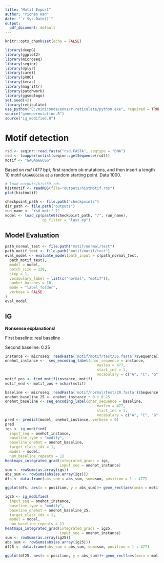 ```yaml
---
title: "Motif Export"
author: "Yichen Han"
date: "`r Sys.Date()`"
output:
  pdf_document: default
---
```


```r
knitr::opts_chunk$set(echo = FALSE)
```

```r
library(deepG)
library(ggplot2)
library(microseq)
library(seqinr)
library(dplyr)
library(caret)
library(pROC)
library(keras)
library(magrittr)
library(patchwork)
library(ggseqlogo)
set.seed(42)
library(reticulate)
use_python("E:/miniconda/envs/r-reticulate/python.exe", required = TRUE)
source("genepermutation.R")
source("ig_modified.R")
```

# Motif detection

```r
rsd <- seqinr::read.fasta("rsd.FASTA", seqtype = "DNA")
rsd <- toupper(unlist(seqinr::getSequence(rsd)))
motif <- "GAGAGGGCGG"
```

Based on *rsd* (477 bp), first random ok-mutations, and then insert a length 10 motif `GAGAGGGCGG` at a random starting point. Data 1000.

```r
# load outputs/hist39.rds
histmotif <- readRDS(file="outputs/histMotif.rds")
plot(histmotif)
```

```r
checkpoint_path <- file.path("checkpoints")
dir_path <- file.path("outputs")
run_name <- "rsd-motif_2"
model <- load_cp(paste0(checkpoint_path, "/", run_name), 
                 cp_filter = "last_ep")
```

## Model Evaluation

```r
path_normal_test <- file.path("motif/normal/test")
path_motif_test <- file.path("motif/motif/test")
eval_model <- evaluate_model(path_input = c(path_normal_test,
  path_motif_test),
  model = model,
  batch_size = 128,
  step = 1,
  vocabulary_label = list(c("normal", "motif")),
  number_batches = 10,
  mode = "label_folder",
  verbose = FALSE
)
eval_model
```

## IG

**Nonsense explanations!**

First baseline: real baseline

Second baseline: 0.25

```r
instance <- microseq::readFasta('motif/motif/test/36.fasta')$Sequence[1]
onehot_instance <-  seq_encoding_label(char_sequence = instance,
                                          maxlen = 477,
                                          start_ind = 1,
                                          vocabulary = c("A", "C", "G", "T"))
motif_pos <- find_motif(instance, motif)
motif_end <- motif_pos + nchar(motif)

baseline <- microseq::readFasta('motif/normal/test/29.fasta')$Sequence[1]
onehot_baseline_25 <- onehot_instance * 0 + 0.25
onehot_baseline <- seq_encoding_label(char_sequence = baseline,
                                          maxlen = 477,
                                          start_ind = 1,
                                          vocabulary = c("A", "C", "G", "T"))
pred <- predict(model, onehot_instance, verbose = 0)
pred
igs <- ig_modified(
  input_seq = onehot_instance,
  baseline_type = "modify",
  baseline_onehot = onehot_baseline,
  target_class_idx = 1,
  model = model,
  num_baseline_repeats = 1)
heatmaps_integrated_grad(integrated_grads = igs,
                         input_seq = onehot_instance)
sum <- rowSums(as.array(igs))
abs_sum <- rowSums(abs(as.array(igs)))
dfs <- data.frame(abs_sum = abs_sum, sum=sum, position = 1 : 477)

ggplot(dfs, aes(x = position, y = abs_sum))+ geom_rect(aes(xmin = motif_pos, xmax = motif_end, ymin = -Inf, ymax = Inf), fill = "lightblue", alpha = 0.2) + geom_point() + theme_bw() + labs(subtitle = "Baseline real")

ig25 <- ig_modified(
  input_seq = onehot_instance,
  baseline_type = "modify",
  baseline_onehot = onehot_baseline_25,
  target_class_idx = 1,
  model = model,
  num_baseline_repeats = 1)
heatmaps_integrated_grad(integrated_grads = ig25,
                         input_seq = onehot_instance)
sum <- rowSums(as.array(ig25))
abs_sum <- rowSums(abs(as.array(ig25)))
df25 <- data.frame(abs_sum = abs_sum, sum=sum, position = 1 : 477)

ggplot(df25, aes(x = position, y = abs_sum))+ geom_rect(aes(xmin = motif_pos, xmax = motif_end, ymin = -Inf, ymax = Inf), fill = "lightblue", alpha = 0.2) + geom_point() + theme_bw() + labs(subtitle = "Baseline 0.25")
```
